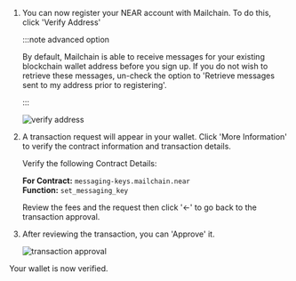 1.  You can now register your NEAR account with Mailchain.
    To do this, click 'Verify Address'

    :::note advanced option

    By default, Mailchain is able to receive messages for your existing blockchain wallet address before you sign up. If you do not wish to retrieve these messages, un-check the option to 'Retrieve messages sent to my address prior to registering'.

    :::

    <img
    	className="guides-image"
    	alt="verify address"
    	src="/img/user/guides/getting-started/img-register-a-wallet/verify-address-near.png"
    />

1.  A transaction request will appear in your wallet. Click 'More Information' to verify the contract information and transaction details.

    Verify the following Contract Details:

    **For Contract:** `messaging-keys.mailchain.near` <br/>
    **Function:** `set_messaging_key`

    Review the fees and the request then click '←' to go back to the transaction approval.

1.  After reviewing the transaction, you can 'Approve' it.

    <img
    	className="guides-image"
    	alt="transaction approval"
    	src="/img/user/guides/getting-started/img-register-a-wallet/transaction-approval-near.png"
    />

Your wallet is now verified.
